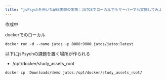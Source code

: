 ```yaml
---
title: "jsPsychを用いたWEB実験の実施：JATOSでローカルでもサーバーでも実施してみよう！"
---
```


作成中

dockerでのローカル

```
docker run -d --name jatos -p 8080:9000 jatos/jatos:latest
```

以下にjsPsychの課題を置く場所が作られる

- /opt/docker/study_assets_root



```
docker cp  Downloads/demo jatos:/opt/docker/study_assets_root/
```

